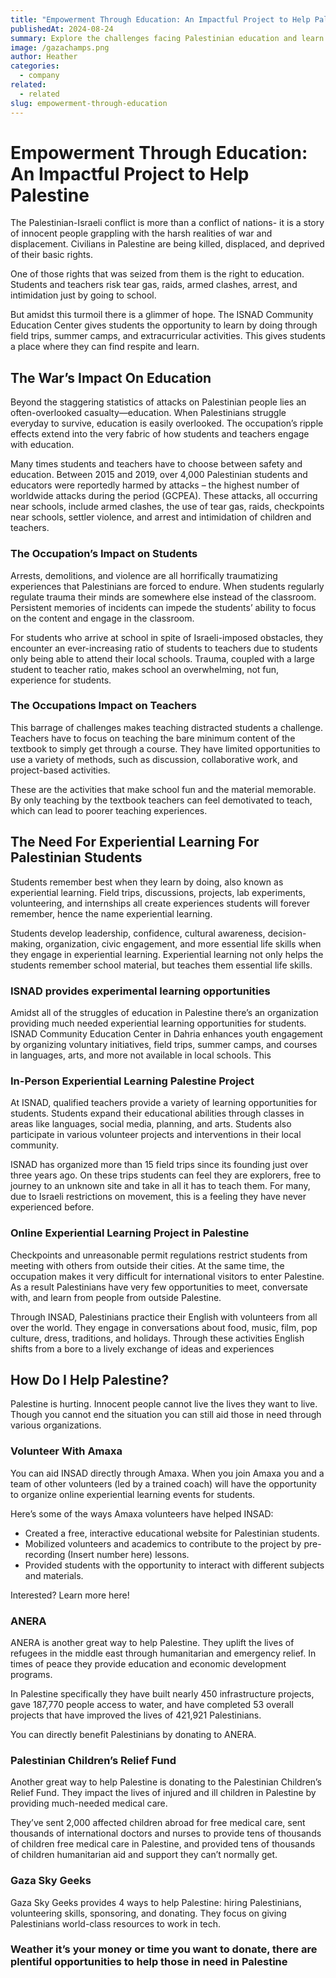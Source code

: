 ```yaml
---
title: "Empowerment Through Education: An Impactful Project to Help Palestine"
publishedAt: 2024-08-24
summary: Explore the challenges facing Palestinian education and learn how organizations like ISNAD are empowering students through experiential learning. Discover ways to help.
image: /gazachamps.png
author: Heather
categories:
  - company
related:
  - related
slug: empowerment-through-education
---
```


#

# Empowerment Through Education: An Impactful Project to Help Palestine

The Palestinian-Israeli conflict is more than a conflict of nations- it is a story of innocent people grappling with the harsh realities of war and displacement. Civilians in Palestine are being killed, displaced, and deprived of their basic rights.

One of those rights that was seized from them is the right to education. Students and teachers risk tear gas, raids, armed clashes, arrest, and intimidation just by going to school.

But amidst this turmoil there is a glimmer of hope. The ISNAD Community Education Center gives students the opportunity to learn by doing through field trips, summer camps, and extracurricular activities. This gives students a place where they can find respite and learn.

## **The War’s Impact On Education**

Beyond the staggering statistics of attacks on Palestinian people lies an often-overlooked casualty—education. When Palestinians struggle everyday to survive, education is easily overlooked. The occupation’s ripple effects extend into the very fabric of how students and teachers engage with education.

Many times students and teachers have to choose between safety and education. Between 2015 and 2019, over 4,000 Palestinian students and educators were reportedly harmed by attacks – the highest number of worldwide attacks during the period (GCPEA). These attacks, all occurring near schools, include armed clashes, the use of tear gas, raids, checkpoints near schools, settler violence, and arrest and intimidation of children and teachers.

### The Occupation’s Impact on Students

Arrests, demolitions, and violence are all horrifically traumatizing experiences that Palestinians are forced to endure. When students regularly regulate trauma their minds are somewhere else instead of the classroom. Persistent memories of incidents can impede the students’ ability to focus on the content and engage in the classroom.

For students who arrive at school in spite of Israeli-imposed obstacles, they encounter an ever-increasing ratio of students to teachers due to students only being able to attend their local schools. Trauma, coupled with a large student to teacher ratio, makes school an overwhelming, not fun, experience for students.

### The Occupations Impact on Teachers

This barrage of challenges makes teaching distracted students a challenge. Teachers have to focus on teaching the bare minimum content of the textbook to simply get through a course. They have limited opportunities to use a variety of methods, such as discussion, collaborative work, and project-based activities.

These are the activities that make school fun and the material memorable. By only teaching by the textbook teachers can feel demotivated to teach, which can lead to poorer teaching experiences.

## The Need For Experiential Learning For Palestinian Students

Students remember best when they learn by doing, also known as experiential learning. Field trips, discussions, projects, lab experiments, volunteering, and internships all create experiences students will forever remember, hence the name experiential learning.

Students develop leadership, confidence, cultural awareness, decision-making, organization, civic engagement, and more essential life skills when they engage in experiential learning. Experiential learning not only helps the students remember school material, but teaches them essential life skills.

### ISNAD provides experimental learning opportunities

Amidst all of the struggles of education in Palestine there’s an organization providing much needed experiential learning opportunities for students. ISNAD Community Education Center in Dahria enhances youth engagement by organizing voluntary initiatives, field trips, summer camps, and courses in languages, arts, and more not available in local schools. This

### In-Person Experiential Learning Palestine Project

At ISNAD, qualified teachers provide a variety of learning opportunities for students. Students expand their educational abilities through classes in areas like languages, social media, planning, and arts. Students also participate in various volunteer projects and interventions in their local community.

ISNAD has organized more than 15 field trips since its founding just over three years ago. On these trips students can feel they are explorers, free to journey to an unknown site and take in all it has to teach them. For many, due to Israeli restrictions on movement, this is a feeling they have never experienced before.

### Online Experiential Learning Project in Palestine

Checkpoints and unreasonable permit regulations restrict students from meeting with others from outside their cities. At the same time, the occupation makes it very difficult for international visitors to enter Palestine. As a result Palestinians have very few opportunities to meet, conversate with, and learn from people from outside Palestine.

Through INSAD, Palestinians practice their English with volunteers from all over the world. They engage in conversations about food, music, film, pop culture, dress, traditions, and holidays. Through these activities English shifts from a bore to a lively exchange of ideas and experiences

## How Do I Help Palestine?

Palestine is hurting. Innocent people cannot live the lives they want to live. Though you cannot end the situation you can still aid those in need through various organizations.

### Volunteer With Amaxa

You can aid INSAD directly through Amaxa. When you join Amaxa you and a team of other volunteers (led by a trained coach) will have the opportunity to organize online experiential learning events for students.

Here’s some of the ways Amaxa volunteers have helped INSAD:

- Created a free, interactive educational website for Palestinian students.
- Mobilized volunteers and academics to contribute to the project by pre-recording (Insert number here) lessons.
- Provided students with the opportunity to interact with different subjects and materials.

Interested? Learn more here!

### ANERA

ANERA is another great way to help Palestine. They uplift the lives of refugees in the middle east through humanitarian and emergency relief. In times of peace they provide education and economic development programs.

In Palestine specifically they have built nearly 450 infrastructure projects, gave 187,770 people access to water, and have completed 53 overall projects that have improved the lives of 421,921 Palestinians.

You can directly benefit Palestinians by donating to ANERA.

### Palestinian Children’s Relief Fund

Another great way to help Palestine is donating to the Palestinian Children’s Relief Fund. They impact the lives of injured and ill children in Palestine by providing much-needed medical care.

They’ve sent 2,000 affected children abroad for free medical care, sent thousands of international doctors and nurses to provide tens of thousands of children free medical care in Palestine, and provided tens of thousands of children humanitarian aid and support they can’t normally get.

### Gaza Sky Geeks

Gaza Sky Geeks provides 4 ways to help Palestine: hiring Palestinians, volunteering skills, sponsoring, and donating. They focus on giving Palestinians world-class resources to work in tech.

### Weather it’s your money or time you want to donate, there are plentiful opportunities to help those in need in Palestine
